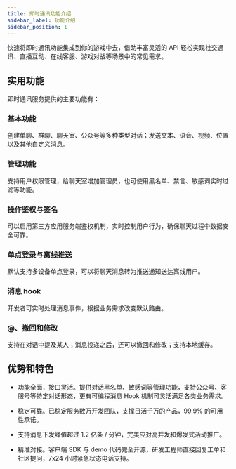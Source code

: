 ```yaml
---
title: 即时通讯功能介绍
sidebar_label: 功能介绍
sidebar_position: 1
---
```


快速将即时通讯功能集成到你的游戏中去，借助丰富灵活的 API 轻松实现社交通讯、直播互动、在线客服、游戏对战等场景中的常见需求。

## 实用功能

即时通讯服务提供的主要功能有：

### 基本功能

创建单聊、群聊、聊天室、公众号等多种类型对话；发送文本、语音、视频、位置以及其他自定义消息。

### 管理功能

支持用户权限管理，给聊天室增加管理员，也可使用黑名单、禁言、敏感词实时过滤等功能。

### 操作鉴权与签名

可以启用第三方应用服务端鉴权机制，实时控制用户行为，确保聊天过程中数据安全可靠。

### 单点登录与离线推送

默认支持多设备单点登录，可以将聊天消息转为推送通知送达离线用户。

### 消息 hook

开发者可实时处理消息事件，根据业务需求改变默认路由。

### @、撤回和修改

支持在对话中提及某人；消息投递之后，还可以撤回和修改；支持本地缓存。

## 优势和特色

- 功能全面，接口灵活。提供对话黑名单、敏感词等管理功能，支持公众号、客服号等特定对话形态，更有可编程消息 Hook 机制可灵活满足各类业务需求。

- 稳定可靠。已稳定服务数万开发团队，支撑日活千万的产品，99.9% 的可用性承诺。

- 支持消息下发峰值超过 1.2 亿条 / 分钟，完美应对高并发和爆发式活动推广。

- 精准对接。客户端 SDK 与 demo 代码完全开源，研发工程师直接回复工单和社区提问，7x24 小时紧急状态电话支持。
